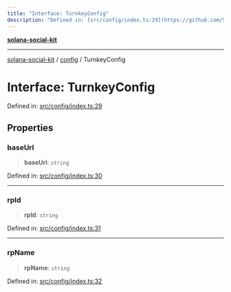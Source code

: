 ```yaml
---
title: "Interface: TurnkeyConfig"
description: "Defined in: [src/config/index.ts:29](https://github.com/SendArcade/solana-social-starter/blob/03568260ca96ed63f77049843c721de1cb011893/src/config/index.ts#L29)"
---
```


[**solana-social-kit**](../../README.mdx)

***

[solana-social-kit](../../README.mdx) / [config](../README.mdx) / TurnkeyConfig

# Interface: TurnkeyConfig

Defined in: [src/config/index.ts:29](https://github.com/SendArcade/solana-social-starter/blob/03568260ca96ed63f77049843c721de1cb011893/src/config/index.ts#L29)

## Properties

### baseUrl

> **baseUrl**: `string`

Defined in: [src/config/index.ts:30](https://github.com/SendArcade/solana-social-starter/blob/03568260ca96ed63f77049843c721de1cb011893/src/config/index.ts#L30)

***

### rpId

> **rpId**: `string`

Defined in: [src/config/index.ts:31](https://github.com/SendArcade/solana-social-starter/blob/03568260ca96ed63f77049843c721de1cb011893/src/config/index.ts#L31)

***

### rpName

> **rpName**: `string`

Defined in: [src/config/index.ts:32](https://github.com/SendArcade/solana-social-starter/blob/03568260ca96ed63f77049843c721de1cb011893/src/config/index.ts#L32)
